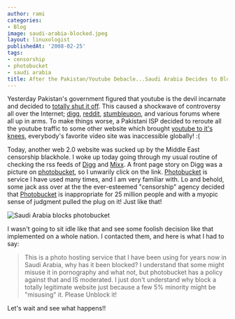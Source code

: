 ```yaml
---
author: rami
categories:
- Blog
image: saudi-arabia-blocked.jpeg
layout: linuxologist
publishedAt: '2008-02-25'
tags:
- censorship
- photobucket
- saudi arabia
title: After the Pakistan/Youtube Debacle...Saudi Arabia Decides to Block Photobucket!
---
```


Yesterday Pakistan's government figured that youtube is the devil incarnate and decided to [totally shut it off](http://news.bbc.co.uk/2/hi/south_asia/7261727.stm "totally shut it off"). This caused a shockwave of controversy all over the Internet; [digg](http://digg.com/world_news/Pakistan_blocks_YouTube "digg"), [reddit](http://reddit.com/info/69thb/comments/ "reddit"), [stumbleupon](http://www.stumbleupon.com/url/news.bbc.co.uk/2/hi/south_asia/7261727.stm "stumbleupon"), and various forums where all up in arms. To make things worse, a Pakistani ISP decided to reroute all the youtube traffic to some other website which brought [youtube to it's knees](http://blog/s.zdnet.com/threatchaos/ "youtube to it's knees"), everybody's favorite video site was inaccessible globally! :(

Today, another web 2.0 website was sucked up by the Middle East censorship blackhole. I woke up today going through my usual routine of checking the rss feeds of [Digg](http://www.digg.com "Digg") and [Mixx](http://www.mixx.com "Mixx"). A front page story on Digg was a picture on [photobucket](http://www.photobucket.com "photobucket"), so I unwarily click on the link. [Photobucket](http://www.photobucket.com "Photobucket") is service I have used many times, and I am very familiar with. Lo and behold, some jack ass over at the the ever-esteemed "censorship" agency decided that [Photobucket](http://www.photobucket.com "Photobucket") is inappropriate for 25 million people and with a myopic sense of judgment pulled the plug on it! Just like that!

![Saudi Arabia blocks photobucket](/assets/images/content/blog/saudi-arabia-blocked.jpeg)

I wasn't going to sit idle like that and see some foolish decision like that implemented on a whole nation. I contacted them, and here is what I had to say:

> This is a photo hosting service that I have been using for years now in Saudi Arabia, why has it been blocked? I understand that some might misuse it in pornography and what not, but photobucket has a policy against that and IS moderated. I just don't understand why block a totally legitimate website just because a few 5% minority might be "misusing" it. Please Unblock it!

Let's wait and see what happens!!